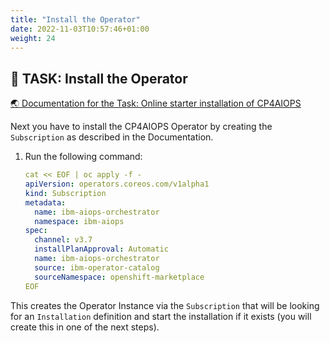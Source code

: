 ```yaml
---
title: "Install the Operator"
date: 2022-11-03T10:57:46+01:00
weight: 24
---
```




## 🚀 TASK: Install the Operator
<a href="https://www.ibm.com/docs/en/cloud-paks/cloud-pak-watson-aiops/3.7.0?topic=manager-starter-installation-cli" target="_blank" >🌏 Documentation for the Task: Online starter installation of CP4AIOPS</a>

Next you have to install the CP4AIOPS Operator by creating the `Subscription` as described in the Documentation.



<Accordion>
<AccordionItem title="💡 Need Help?">

1. Run the following command:
 
	```yaml
	cat << EOF | oc apply -f -
	apiVersion: operators.coreos.com/v1alpha1
	kind: Subscription
	metadata:
	  name: ibm-aiops-orchestrator
	  namespace: ibm-aiops
	spec:
	  channel: v3.7
	  installPlanApproval: Automatic
	  name: ibm-aiops-orchestrator
	  source: ibm-operator-catalog
	  sourceNamespace: openshift-marketplace
	EOF

</AccordionItem>
</Accordion>

<InlineNotification kind="info">

This creates the Operator Instance via the `Subscription` that will be looking for an `Installation` definition and start the installation if it exists (you will create this in one of the next steps). 

</InlineNotification>

